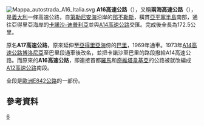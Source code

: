 [[File:Mappa_autostrada_A16_Italia.svg|right]]
'''A16高速公路'''（{{lang-it|Autostrada A16}}），又稱'''兩海高速公路'''（{{lang|it|Autostrada dei due mari}}），是[[義大利|義大利]]一條高速公路，自[[第勒尼安海|第勒尼安海]]沿岸的[[那不勒斯|那不勒斯]]，橫貫[[亞平寧半島|亞平寧半島]]南部，通往亞得里亞海岸的[[卡諾沙-迪普利亞|卡諾沙-迪普利亞]]並與[[A14高速公路_(義大利)|A14高速公路]]交匯。完成後全長為172.5公里。

原名'''A17高速公路'''，原來延伸至[[亞得里亞海|亞得里亞海]]傍的[[巴里|巴里]]，1969年通車。1973年[[A14高速公路_(義大利)|A14高速公路]][[博洛尼亞|博洛尼亞]]至巴里段通車後改名，並把卡諾沙至巴里的路段撥給A14高速公路。而原來的'''A16高速公路'''，即連接首都[[羅馬|羅馬]]和[[奇維塔韋基亞|奇維塔韋基亞]]的公路被就改編成[[A12高速公路_(義大利)|A12高速公路]]南段。

全段是[[歐洲E842公路|歐洲E842公路]]的一部份。
==參考資料==
{{reflist}}

[[Category:義大利高速公路|6]]

{{意大利高速公路}}